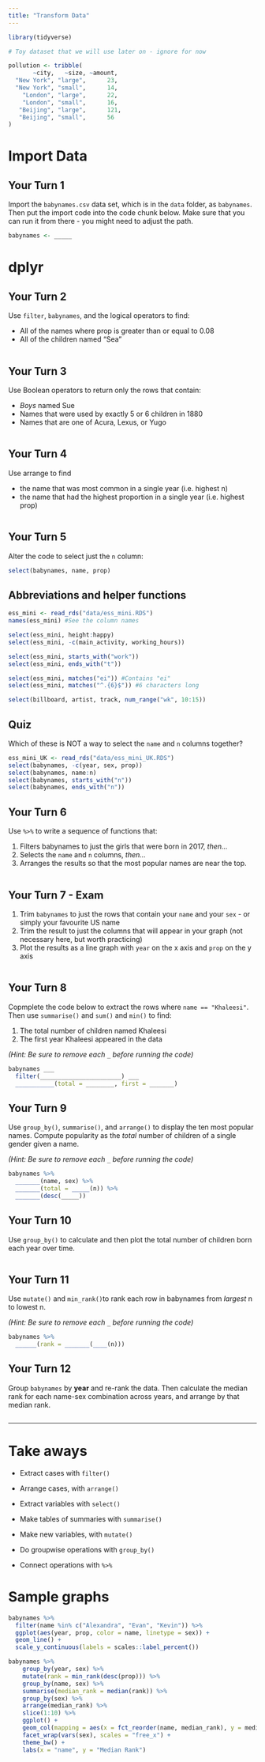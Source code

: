 ```yaml
---
title: "Transform Data"
---
```


```r
library(tidyverse)

# Toy dataset that we will use later on - ignore for now

pollution <- tribble(
       ~city,   ~size, ~amount, 
  "New York", "large",      23,
  "New York", "small",      14,
    "London", "large",      22,
    "London", "small",      16,
   "Beijing", "large",      121,
   "Beijing", "small",      56
)

```

# Import Data

## Your Turn 1

Import the `babynames.csv` data set, which is in the `data` folder, as `babynames`. Then put the import code into the code chunk below. Make sure that you can run it from there - you might need to adjust the path.

```r
babynames <- _____
```

# dplyr

## Your Turn 2

Use `filter`, `babynames`, and the logical operators to find:

* All of the names where prop is greater than or equal to 0.08  
* All of the children named "Sea"  

```r

```

## Your Turn 3

Use Boolean operators to return only the rows that contain:

* _Boys_ named Sue  
* Names that were used by exactly 5 or 6 children in 1880  
* Names that are one of Acura, Lexus, or Yugo

```r

```

## Your Turn 4

Use arrange to find 

* the name that was most common in a single year (i.e. highest n)
* the name that had the highest proportion in a single year (i.e. highest prop)

```r

```


## Your Turn 5

Alter the code to select just the `n` column:

```r
select(babynames, name, prop)
```

## Abbreviations and helper functions 

```r
ess_mini <- read_rds("data/ess_mini.RDS")
names(ess_mini) #See the column names

select(ess_mini, height:happy)
select(ess_mini, -c(main_activity, working_hours))

select(ess_mini, starts_with("work"))
select(ess_mini, ends_with("t"))

select(ess_mini, matches("ei")) #Contains "ei"
select(ess_mini, matches("^.{6}$")) #6 characters long

select(billboard, artist, track, num_range("wk", 10:15))

```


## Quiz

Which of these is NOT a way to select the `name` and `n` columns together?

```r
ess_mini_UK <- read_rds("data/ess_mini_UK.RDS")
select(babynames, -c(year, sex, prop))
select(babynames, name:n)
select(babynames, starts_with("n"))
select(babynames, ends_with("n"))
```

## Your Turn 6

Use `%>%` to write a sequence of functions that: 

1. Filters babynames to just the girls that were born in 2017, *then...*  
2. Selects the `name` and `n` columns, *then...*  
3. Arranges the results so that the most popular names are near the top.

```r

```

## Your Turn 7 - Exam

1. Trim `babynames` to just the rows that contain your `name` and your `sex`  - or simply your favourite US name
2. Trim the result to just the columns that will appear in your graph (not necessary here, but worth practicing)  
3. Plot the results as a line graph with `year` on the x axis and `prop` on the y axis

```r

```

## Your Turn 8

Copmplete the code below to extract the rows where `name == "Khaleesi"`. Then use `summarise()` and `sum()` and `min()` to find:

1. The total number of children named Khaleesi
2. The first year Khaleesi appeared in the data

*(Hint: Be sure to remove each `_` before running the code)*

```r
babynames ___ 
  filter(_______________________) ___
  ___________(total = ________, first = _______)
```

## Your Turn 9

Use `group_by()`, `summarise()`, and `arrange()` to display the ten most popular names. Compute popularity as the *total* number of children of a single gender given a name.

*(Hint: Be sure to remove each `_` before running the code)*

```r
babynames %>%
  _______(name, sex) %>% 
  _______(total = _____(n)) %>% 
  _______(desc(_____))
```

## Your Turn 10

Use `group_by()` to calculate and then plot the total number of children born each year over time.

```r

```

## Your Turn 11

Use `mutate()` and `min_rank()`to rank each row in babynames from _largest_ n to lowest n.

*(Hint: Be sure to remove each `_` before running the code)*

```r
babynames %>% 
  ______(rank = _______(____(n)))
```

## Your Turn 12

Group `babynames` by **year** and re-rank the data. Then calculate the median rank for each name-sex combination across years, and arrange by that median rank.

```r

```

***

# Take aways

* Extract cases with `filter()`  
* Arrange cases, with `arrange()`  
* Extract variables with `select()`  

* Make tables of summaries with `summarise()`  
* Make new variables, with `mutate()`  
* Do groupwise operations with `group_by()`

* Connect operations with `%>%`  


# Sample graphs

```r
babynames %>% 
  filter(name %in% c("Alexandra", "Evan", "Kevin")) %>%  
  ggplot(aes(year, prop, color = name, linetype = sex)) + 
  geom_line() + 
  scale_y_continuous(labels = scales::label_percent())
```

```r
babynames %>% 
    group_by(year, sex) %>% 
    mutate(rank = min_rank(desc(prop))) %>% 
    group_by(name, sex) %>% 
    summarise(median_rank = median(rank)) %>% 
    group_by(sex) %>% 
    arrange(median_rank) %>% 
    slice(1:10) %>% 
    ggplot() +
    geom_col(mapping = aes(x = fct_reorder(name, median_rank), y = median_rank)) +
    facet_wrap(vars(sex), scales = "free_x") +
    theme_bw() +
    labs(x = "name", y = "Median Rank")

```


